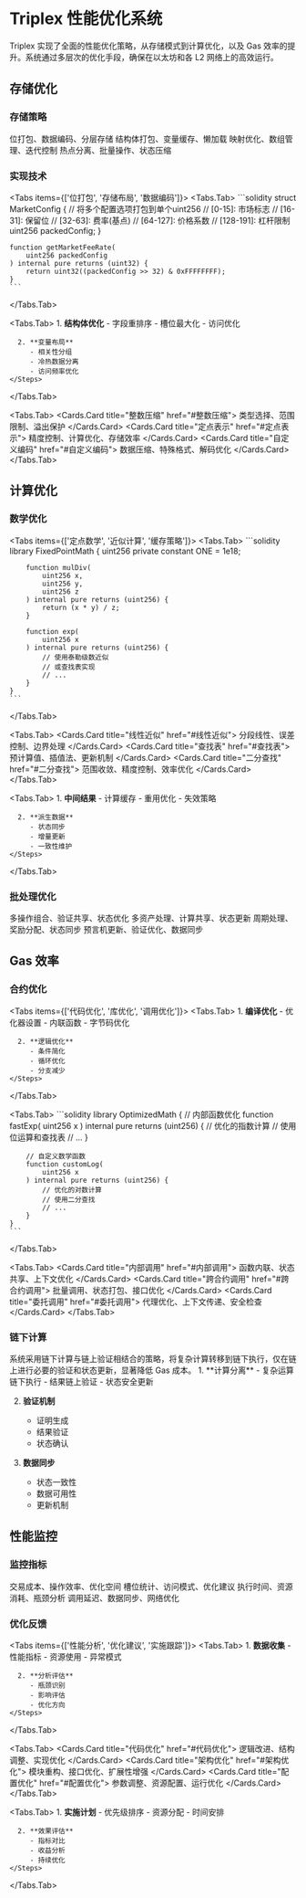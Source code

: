 
# Triplex 性能优化系统

<Callout type="info">
  Triplex 实现了全面的性能优化策略，从存储模式到计算优化，以及 Gas 效率的提升。系统通过多层次的优化手段，确保在以太坊和各 L2 网络上的高效运行。
</Callout>

## 存储优化

### 存储策略

<Cards>
  <Cards.Card title="紧凑存储" href="#紧凑存储">
    位打包、数据编码、分层存储
  </Cards.Card>
  <Cards.Card title="槽位优化" href="#槽位优化">
    结构体打包、变量缓存、懒加载
  </Cards.Card>
  <Cards.Card title="数据结构" href="#数据结构">
    映射优化、数组管理、迭代控制
  </Cards.Card>
  <Cards.Card title="访问模式" href="#访问模式">
    热点分离、批量操作、状态压缩
  </Cards.Card>
</Cards>

### 实现技术

<Tabs items={['位打包', '存储布局', '数据编码']}>
  <Tabs.Tab>
    ```solidity
    struct MarketConfig {
        // 将多个配置选项打包到单个uint256
        // [0-15]: 市场标志
        // [16-31]: 保留位
        // [32-63]: 费率(基点)
        // [64-127]: 价格系数
        // [128-191]: 杠杆限制
        uint256 packedConfig;
    }
    
    function getMarketFeeRate(
        uint256 packedConfig
    ) internal pure returns (uint32) {
        return uint32((packedConfig >> 32) & 0xFFFFFFFF);
    }
    ```
  </Tabs.Tab>
  
  <Tabs.Tab>
    <Steps>
      1. **结构体优化**
         - 字段重排序
         - 槽位最大化
         - 访问优化
      
      2. **变量布局**
         - 相关性分组
         - 冷热数据分离
         - 访问频率优化
    </Steps>
  </Tabs.Tab>
  
  <Tabs.Tab>
    <Cards>
      <Cards.Card title="整数压缩" href="#整数压缩">
        类型选择、范围限制、溢出保护
      </Cards.Card>
      <Cards.Card title="定点表示" href="#定点表示">
        精度控制、计算优化、存储效率
      </Cards.Card>
      <Cards.Card title="自定义编码" href="#自定义编码">
        数据压缩、特殊格式、解码优化
      </Cards.Card>
    </Cards>
  </Tabs.Tab>
</Tabs>

## 计算优化

### 数学优化

<Tabs items={['定点数学', '近似计算', '缓存策略']}>
  <Tabs.Tab>
    ```solidity
    library FixedPointMath {
        uint256 private constant ONE = 1e18;
        
        function mulDiv(
            uint256 x,
            uint256 y,
            uint256 z
        ) internal pure returns (uint256) {
            return (x * y) / z;
        }
        
        function exp(
            uint256 x
        ) internal pure returns (uint256) {
            // 使用泰勒级数近似
            // 或查找表实现
            // ...
        }
    }
    ```
  </Tabs.Tab>
  
  <Tabs.Tab>
    <Cards>
      <Cards.Card title="线性近似" href="#线性近似">
        分段线性、误差控制、边界处理
      </Cards.Card>
      <Cards.Card title="查找表" href="#查找表">
        预计算值、插值法、更新机制
      </Cards.Card>
      <Cards.Card title="二分查找" href="#二分查找">
        范围收敛、精度控制、效率优化
      </Cards.Card>
    </Cards>
  </Tabs.Tab>
  
  <Tabs.Tab>
    <Steps>
      1. **中间结果**
         - 计算缓存
         - 重用优化
         - 失效策略
      
      2. **派生数据**
         - 状态同步
         - 增量更新
         - 一致性维护
    </Steps>
  </Tabs.Tab>
</Tabs>

### 批处理优化

<Cards>
  <Cards.Card title="交易批处理" href="#交易批处理">
    多操作组合、验证共享、状态优化
  </Cards.Card>
  <Cards.Card title="资产批处理" href="#资产批处理">
    多资产处理、计算共享、状态更新
  </Cards.Card>
  <Cards.Card title="结算批处理" href="#结算批处理">
    周期处理、奖励分配、状态同步
  </Cards.Card>
  <Cards.Card title="价格批处理" href="#价格批处理">
    预言机更新、验证优化、数据同步
  </Cards.Card>
</Cards>

## Gas 效率

### 合约优化

<Tabs items={['代码优化', '库优化', '调用优化']}>
  <Tabs.Tab>
    <Steps>
      1. **编译优化**
         - 优化器设置
         - 内联函数
         - 字节码优化
      
      2. **逻辑优化**
         - 条件简化
         - 循环优化
         - 分支减少
    </Steps>
  </Tabs.Tab>
  
  <Tabs.Tab>
    ```solidity
    library OptimizedMath {
        // 内部函数优化
        function fastExp(
            uint256 x
        ) internal pure returns (uint256) {
            // 优化的指数计算
            // 使用位运算和查找表
            // ...
        }
        
        // 自定义数学函数
        function customLog(
            uint256 x
        ) internal pure returns (uint256) {
            // 优化的对数计算
            // 使用二分查找
            // ...
        }
    }
    ```
  </Tabs.Tab>
  
  <Tabs.Tab>
    <Cards>
      <Cards.Card title="内部调用" href="#内部调用">
        函数内联、状态共享、上下文优化
      </Cards.Card>
      <Cards.Card title="跨合约调用" href="#跨合约调用">
        批量调用、状态打包、接口优化
      </Cards.Card>
      <Cards.Card title="委托调用" href="#委托调用">
        代理优化、上下文传递、安全检查
      </Cards.Card>
    </Cards>
  </Tabs.Tab>
</Tabs>

### 链下计算

<Callout type="warning">
  系统采用链下计算与链上验证相结合的策略，将复杂计算转移到链下执行，仅在链上进行必要的验证和状态更新，显著降低 Gas 成本。
</Callout>

<Steps>
  1. **计算分离**
     - 复杂运算链下执行
     - 结果链上验证
     - 状态安全更新
  
  2. **验证机制**
     - 证明生成
     - 结果验证
     - 状态确认
  
  3. **数据同步**
     - 状态一致性
     - 数据可用性
     - 更新机制
</Steps>

## 性能监控

### 监控指标

<Cards>
  <Cards.Card title="Gas 消耗" href="#gas-消耗">
    交易成本、操作效率、优化空间
  </Cards.Card>
  <Cards.Card title="存储使用" href="#存储使用">
    槽位统计、访问模式、优化建议
  </Cards.Card>
  <Cards.Card title="计算负载" href="#计算负载">
    执行时间、资源消耗、瓶颈分析
  </Cards.Card>
  <Cards.Card title="网络影响" href="#网络影响">
    调用延迟、数据同步、网络优化
  </Cards.Card>
</Cards>

### 优化反馈

<Tabs items={['性能分析', '优化建议', '实施跟踪']}>
  <Tabs.Tab>
    <Steps>
      1. **数据收集**
         - 性能指标
         - 资源使用
         - 异常模式
      
      2. **分析评估**
         - 瓶颈识别
         - 影响评估
         - 优化方向
    </Steps>
  </Tabs.Tab>
  
  <Tabs.Tab>
    <Cards>
      <Cards.Card title="代码优化" href="#代码优化">
        逻辑改进、结构调整、实现优化
      </Cards.Card>
      <Cards.Card title="架构优化" href="#架构优化">
        模块重构、接口优化、扩展性增强
      </Cards.Card>
      <Cards.Card title="配置优化" href="#配置优化">
        参数调整、资源配置、运行优化
      </Cards.Card>
    </Cards>
  </Tabs.Tab>
  
  <Tabs.Tab>
    <Steps>
      1. **实施计划**
         - 优先级排序
         - 资源分配
         - 时间安排
      
      2. **效果评估**
         - 指标对比
         - 收益分析
         - 持续优化
    </Steps>
  </Tabs.Tab>
</Tabs>
